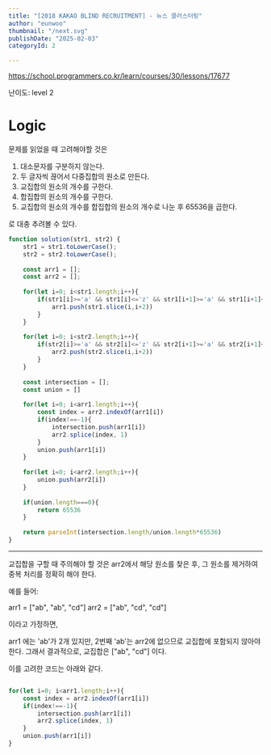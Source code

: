 ```yaml
---
title: "[2018 KAKAO BLIND RECRUITMENT] - 뉴스 클러스터링"
author: "eunwoo"
thumbnail: "/next.svg"
publishDate: "2025-02-03"
categoryId: 2

---
```


https://school.programmers.co.kr/learn/courses/30/lessons/17677


난이도: level 2

# Logic

문제를 읽었을 때 고려해야할 것은

1. 대소문자를 구분하지 않는다.
2. 두 글자씩 끊어서 다중집합의 원소로 만든다.
3. 교집합의 원소의 개수를 구한다.
4. 합집합의 원소의 개수를 구한다.
5. 교집합의 원소의 개수를 합집합의 원소의 개수로 나눈 후 65536을 곱한다.

로 대충 추려볼 수 있다.



```js
function solution(str1, str2) {
    str1 = str1.toLowerCase();
    str2 = str2.toLowerCase();
    
    const arr1 = [];
    const arr2 = [];
    
    for(let i=0; i<str1.length;i++){
        if(str1[i]>='a' && str1[i]<='z' && str1[i+1]>='a' && str1[i+1]<='z'){
            arr1.push(str1.slice(i,i+2))
        }
    }
    
    for(let i=0; i<str2.length;i++){
        if(str2[i]>='a' && str2[i]<='z' && str2[i+1]>='a' && str2[i+1]<='z'){
            arr2.push(str2.slice(i,i+2))
        }
    }
    
    const intersection = [];
    const union = []
    
    for(let i=0; i<arr1.length;i++){
        const index = arr2.indexOf(arr1[i])
        if(index!==-1){
            intersection.push(arr1[i])
            arr2.splice(index, 1)
        }
        union.push(arr1[i])
    }
    
    for(let i=0; i<arr2.length;i++){
        union.push(arr2[i])
    }
    
    if(union.length===0){
        return 65536
    }
    
    return parseInt(intersection.length/union.length*65536)
}
```

***

교집합을 구할 때 주의해야 할 것은 arr2에서 해당 원소를 찾은 후, 그 원소를 제거하여 중복 처리를 정확히 해야 한다.

예를 들어:

arr1 = ["ab", "ab", "cd"]
arr2 = ["ab", "cd", "cd"]

이라고 가정하면,

arr1 에는 'ab'가 2개 있지만, 2번째 'ab'는 arr2에 없으므로 교집합에 포함되지 않아야 한다.
그래서 결과적으로, 교집합은 ["ab", "cd"] 이다.

이를 고려한 코드는 아래와 같다.

```js

for(let i=0; i<arr1.length;i++){
    const index = arr2.indexOf(arr1[i])
    if(index!==-1){
        intersection.push(arr1[i])
        arr2.splice(index, 1)
    }
    union.push(arr1[i])
}

```